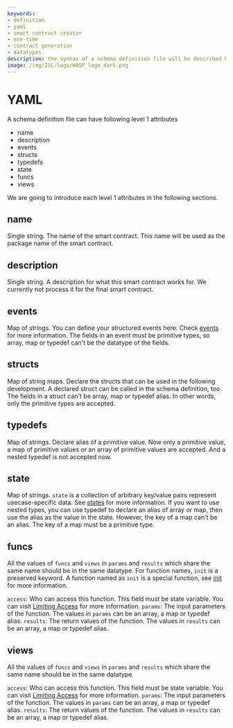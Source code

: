 ```yaml
---
keywords:
- definition
- yaml
- smart contract creator
- one-time
- contract generation
- datatypes
description: the syntax of a schema definition file will be described here.
image: /img/ISC/logo/WASP_logo_dark.png
---
```


# YAML

A schema definition file can have following level 1 attributes

* name
* description
* events
* structs
* typedefs
* state
* funcs
* views

We are going to introduce each level 1 attributes in the following sections.

## name

Single string. The name of the smart contract. This name will be used as the package name  of the smart contract.

## description

Single string. A description for what this smart contract works for. We currently not process it for the final smart contract.

## events

Map of strings. You can define your structured events here. Check [events](./events.mdx) for more information.
The fields in an event must be primitive types, so array, map or typedef can't be the datatype of the fields.

## structs

Map of string maps. Declare the structs that can be used in the following development. A declared struct can be called in the schema definition, too.
The fields in a struct can't be array, map or typedef alias. In other words, only the primitive types are accepted. 

## typedefs

Map of strings. Declare alias of a primitive value. Now only a primitive value, a map of primitive values or an array of primitive values are accepted.
And a nested typedef is not accepted now.

## state

Map of strings. `state` is a collection of arbitrary key/value pairs represent usecase-specific data. See [states](../core_concepts/states.md) for more information.
If you want to use nested types, you can use typedef to declare an alias of array or map, then use the alias as the value in the state.
However, the key of a map can't be an alias. The key of a map must be a primitive type.

## funcs

All the values of `funcs` and `views` in `params` and `results` which share the same name should be in the same datatype.
For function names, `init` is a preserved keyword. A function  named as `init` is a special function, see [init](./init.mdx) for more information.

`access`: Who can access this function. This field must be state variable. You can visit [Limiting Access](./access.mdx#limiting-access) for more information.
`params`: The input parameters of the function. The values in `params` can be an array, a map or typedef alias.
`results`: The return values of the function. The values in `results` can be an array, a map or typedef alias.

## views

All the values of `funcs` and `views` in `params` and `results` which share the same name should be in the same datatype.

`access`: Who can access this function. This field must be state variable. You can visit [Limiting Access](./access.mdx#limiting-access) for more information.
`params`: The input parameters of the function. The values in `params` can be an array, a map or typedef alias.
`results`: The return values of the function. The values in `results` can be an array, a map or typedef alias.
